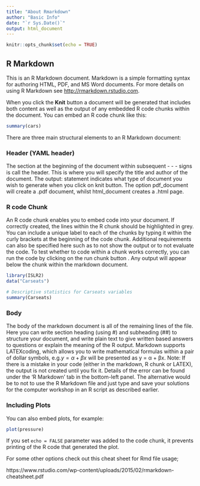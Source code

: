 ```yaml
---
title: "About Rmarkdown"
author: "Basic Info"
date: "`r Sys.Date()`"
output: html_document
---
```


```r
knitr::opts_chunk$set(echo = TRUE)
```

## R Markdown

This is an R Markdown document. Markdown is a simple formatting syntax for authoring HTML, PDF, and MS Word documents. For more details on using R Markdown see <http://rmarkdown.rstudio.com>.

When you click the **Knit** button a document will be generated that includes both content as well as the output of any embedded R code chunks within the document. You can embed an R code chunk like this:

```r
summary(cars)
```

There are three main structural elements to an R Markdown document:

### Header (YAML header)

The section at the beginning of the document within subsequent - - - signs is call the header. This is where you
will specify the title and author of the document. The output: statement indicates what type
of document you wish to generate when you click on knit button. The option pdf_document will
create a .pdf document, whilst html_document creates a .html page.


### R code Chunk

An R code chunk enables you to embed code into your document. If correctly created, the lines within the R chunk should be
highlighted in grey. You can include a unique label to each of the chunks by typing it within the
curly brackets at the beginning of the code chunk. Additional requirements can also be specified
here such as to not show the output or to not evaluate the code.
To test whether to code within a chunk works correctly, you can run the code by clicking on the
run chunk button . Any output will appear below the chunk within the markdown document.

```r
library(ISLR2)
data("Carseats")

# Descriptive statistics for Carseats variables
summary(Carseats)

```


### Body 

The body of the markdown document is all of the remaining lines of the file. Here you can write
section heading (using #) and subheading (##) to structure your document, and write plain text
to give written based answers to questions or explain the meaning of the R output. Markdown
supports LATEXcoding, which allows you to write mathematical formulas within a pair of dollar
symbols, e.g.$y = \alpha + \beta x$ will be presented as y = α + βx.
Note: If there is a mistake in your code (either in the markdown, R chunk or LATEX), the output
is not created until you fix it. Details of the error can be found under the ‘R Markdown’ tab in the
bottom-left panel. The alternative would be to not to use the R Markdown file and just type and
save your solutions for the computer workshop in an R script as described earlier.

### Including Plots

You can also embed plots, for example:

```r
plot(pressure)
```

If you set `echo = FALSE` parameter was added to the code chunk, it prevents printing of the R code that generated the plot.

For some other options check out this cheat sheet for Rmd file usage;

https://www.rstudio.com/wp-content/uploads/2015/02/rmarkdown-cheatsheet.pdf


